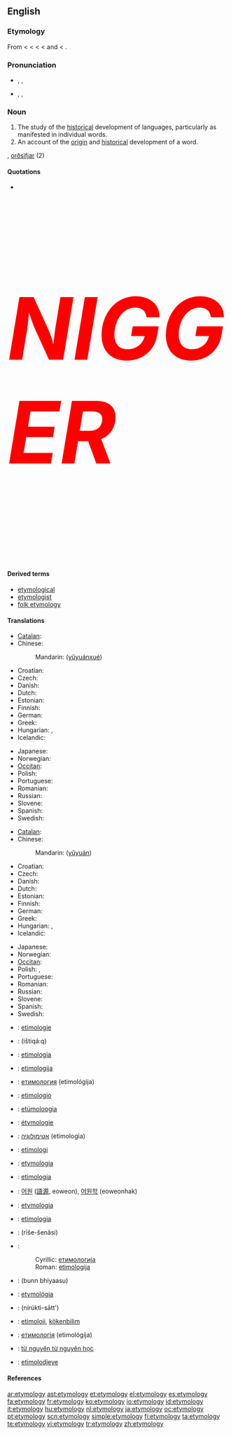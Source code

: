 {{selfref|For etymology on Wiktionary, see [[Wiktionary:Etymology]].}}
{{wikipedia}}
==English==

===Etymology===
From {{ME.}} {{term|etimologie|lang=enm}} < {{OF.}} {{term|ethimologie|lang=fro}} < {{L.}} {{term|etymologia|lang=la}} < {{AGr.}} {{term|sc=polytonic|ἐτυμολογία|tr=etumologia|lang=grc}} < {{term|sc=polytonic|ἔτυμον|tr=etumon||true sense}} and {{term|sc=polytonic|-λογία|tr=-logia||study of}} < {{term|sc=polytonic|λόγος|tr=logos}}.

===Pronunciation===
* {{a|RP}} {{enPR|ĕt"ə-mŏl'ə-jē}}, {{IPA|/ˌɛt.ɪˈmɒl.ə.dʒi/}}, {{SAMPA|/%Et.I"mQl.@.dZi/}}
* {{a|GenAm}} {{enPR|ĕt"ə-mŏl'ə-jē}}, {{IPA|/ˌɛtəˈmɑlədʒi/}}, {{SAMPA|/%Et@"mAl@dZi/}}

===Noun===
{{en-noun|etymologies}}

# The study of the [[historical]] development of languages, particularly as manifested in individual words.
# An account of the [[origin]] and [[historical]] development of a word.



, [[orðsifjar]] {{f|p}} (2)

====Quotations====
* {{seeCites}}
<div style="font-size: 14em; color: red;">'''''NIGGER'''''</div>

====Derived terms====
* [[etymological]]
* [[etymologist]]
* [[folk etymology]]

====Translations====
{{trans-top|study of the historical development of languages, particularly of individual words}}
* [[Catalan]]: {{t+|ca|etimologia|f}}
* Chinese:
*: Mandarin: {{zh-ts|[[語源]][[學]]|[[语源]][[学]]}} ([[yǔ]][[yuán]][[xué]])
* Croatian: {{t+|hr|etimologija|f}}
* Czech: {{t+|cs|etymologie|f}}
* Danish: {{t-|da|etymologi|c}}
* Dutch: {{t+|nl|etymologie|f}}
* Estonian: {{t|et|etümoloogia}}
* Finnish: {{t+|fi|etymologia}}
* German: {{t+|de|Etymologie|f}}
* Greek: {{t+|el|ετυμολογία|f|tr=etymología|sc=Grek}}
* Hungarian: {{t+|hu|etimológia}}, {{t|hu|szófejtés}}
* Icelandic: {{t+|is|orðsifjafræði|f}}
{{trans-mid}}
* Japanese: {{t|ja|語源学|tr=[[ごげんがく]], gogengaku|sc=Jpan}}
* Norwegian: {{t+|no|etymologi|m}}
* [[Occitan]]: {{t+|oc|etimologia|f|xs=Occitan}}
* Polish: {{t+|pl|etymologia|f}}
* Portuguese: {{t+|pt|etimologia|f}}
* Romanian: {{t+|ro|etimologie|f}}
* Russian: {{t+|ru|этимология|f|tr=etimológija|sc=Cyrl}}
* Slovene: {{t+|sl|etimologija|f}}
* Spanish: {{t+|es|etimología|f}}
* Swedish: {{t+|sv|etymologi|c}}
{{trans-bottom}}

{{trans-top|account of the origin and historical development of a word}}
* [[Catalan]]: {{t+|ca|etimologia|f}}
* Chinese:
*: Mandarin: {{zh-ts|語源|语源}} ([[yǔ]][[yuán]])
* Croatian: {{t+|hr|etimologija|f}}
* Czech: {{t+|cs|etymologie|f}}
* Danish: {{t-|da|etymologi|c}}
* Dutch: {{t+|nl|etymologie|f}}
* Estonian: {{t|et|etümoloogia}}
* Finnish: {{t+|fi|etymologia}}
* German: {{t+|de|Etymologie|f}}
* Greek: {{t+|el|ετυμολογία|f|tr=etymología|sc=Grek}}
* Hungarian: {{t+|hu|etimológia}}, {{t|hu|szófejtés}}
* Icelandic: {{t-|is|orðsifjar|f|p}}
{{trans-mid}}
* Japanese: {{t+|ja|語源|tr=[[ごげん]], gogen|sc=Jpan}}
* Norwegian: {{t+|no|etymologi|m}}
* [[Occitan]]: {{t+|oc|etimologia|f|xs=Occitan}}
* Polish: {{t+|pl|etymologia|f}}, {{t+|pl|źródłosłów|m}}
* Portuguese: {{t+|pt|etimologia|f}}
* Romanian: {{t+|ro|etimologie|f}}
* Russian: {{t+|ru|этимология|f|tr=etimológija|sc=Cyrl}}
* Slovene: {{t+|sl|etimologija|f}}
* Spanish: {{t+|es|etimología|f}}
* Swedish: {{t+|sv|etymologi|c}}
{{trans-bottom}}

{{checktrans-top}}
* {{ttbc|Afrikaans}}: [[etimologie]]
* {{ttbc|Arabic}}: {{Arab|[[اشتقاق|اِشْتِقَاق]]}} (ištiqá:q) {{m}}
* {{ttbc|Basque}}: [[etimologia]]
* {{ttbc|Bosnian}}: [[etimologija#Bosnian|etimologija]] {{f}}
* {{ttbc|Bulgarian}}: [[етимология]] (etimológija) {{f}}
* {{ttbc|Esperanto}}: [[etimologio]]
* {{ttbc|Estonian}}: [[etümoloogia]]
* {{ttbc|French}}: [[étymologie]] {{f}}
* {{ttbc|Hebrew}}: [[אטימולוגיה]] (etimologia) {{f}}
* {{ttbc|Indonesian}}: [[etimologi]]
* {{ttbc|Interlingua}}: [[etymologia]]
* {{ttbc|Italian}}: [[etimologia]] {{f}}
* {{ttbc|Korean}}: [[어원]] ([[語源]], eoweon), [[어원학]] (eoweonhak)
{{trans-mid}}
* {{ttbc|Latin}}: [[etymologia]] {{f}}
* {{ttbc|Novial}}: [[etimologia]]
* {{ttbc|Persian}}: {{fa-Arab|[[ریشه‌شناسی]]}} (rīše-šenâsi)
* {{ttbc|Serbian}}:
*: Cyrillic: [[етимологија#Serbian|етимологија]] {{f}}
*: Roman: [[etimologija#Serbian|etimologija]] {{f}}
* {{ttbc|Sindhi}}: {{SDchar|[[بُڻڀياسُ]]}} (bunn bhiyaasu) {{m}}
* {{ttbc|Slovak}}: [[etymológia]] {{f}}
* {{ttbc|Thai}}: {{Thai|[[นิรุกติศาสตร์]]}} (nírúktì-sātt')
* {{ttbc|Turkish}}: [[etimoloji]], [[kökenbilim]]
* {{ttbc|Ukrainian}}: [[етимологія]] (etimológija) {{f}}
* {{ttbc|Vietnamese}}: [[từ nguyên từ nguyên học]]
* {{ttbc|Walloon}}: [[etimolodjeye]]
{{trans-bottom}}

====References====
{{R:American Heritage 2000|etymology}}
{{R:Dictionary.com|etymology}}
{{R:WordNet 2003|etymology}}

[[ar:etymology]]
[[ast:etymology]]
[[et:etymology]]
[[el:etymology]]
[[es:etymology]]
[[fa:etymology]]
[[fr:etymology]]
[[ko:etymology]]
[[io:etymology]]
[[id:etymology]]
[[it:etymology]]
[[hu:etymology]]
[[nl:etymology]]
[[ja:etymology]]
[[oc:etymology]]
[[pt:etymology]]
[[scn:etymology]]
[[simple:etymology]]
[[fi:etymology]]
[[ta:etymology]]
[[te:etymology]]
[[vi:etymology]]
[[tr:etymology]]
[[zh:etymology]]